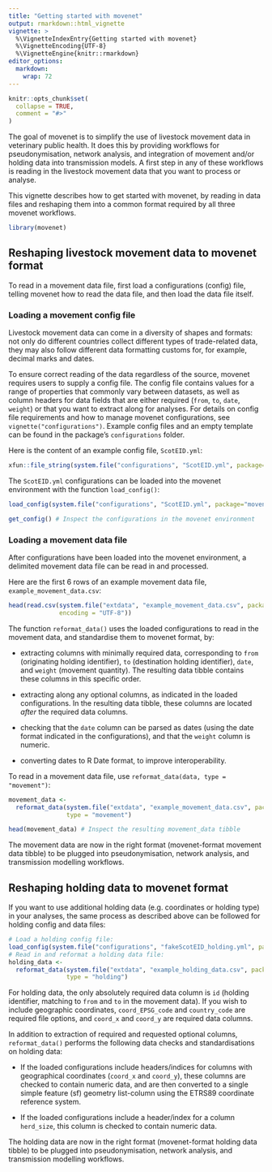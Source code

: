 ```yaml
---
title: "Getting started with movenet"
output: rmarkdown::html_vignette
vignette: >
  %\VignetteIndexEntry{Getting started with movenet}
  %\VignetteEncoding{UTF-8}
  %\VignetteEngine{knitr::rmarkdown}
editor_options: 
  markdown: 
    wrap: 72
---
```


```r
knitr::opts_chunk$set(
  collapse = TRUE,
  comment = "#>"
)
```

The goal of movenet is to simplify the use of livestock movement data in
veterinary public health. It does this by providing workflows for
pseudonymisation, network analysis, and integration of movement and/or
holding data into transmission models. A first step in any of these
workflows is reading in the livestock movement data that you want to
process or analyse.

This vignette describes how to get started with movenet, by reading in
data files and reshaping them into a common format required by all three
movenet workflows.

```r
library(movenet)
```

## Reshaping livestock movement data to movenet format

To read in a movement data file, first load a configurations (config)
file, telling movenet how to read the data file, and then load the data
file itself.

### Loading a movement config file

Livestock movement data can come in a diversity of shapes and formats:
not only do different countries collect different types of trade-related
data, they may also follow different data formatting customs for, for
example, decimal marks and dates.

To ensure correct reading of the data regardless of the source, movenet
requires users to supply a config file. The config file contains values
for a range of properties that commonly vary between datasets, as well
as column headers for data fields that are either required (`from`, `to`,
`date`, `weight`) or that you want to extract along for analyses. For
details on config file requirements and how to manage movenet
configurations, see `vignette("configurations")`. Example config files
and an empty template can be found in the package's `configurations`
folder.

Here is the content of an example config file, `ScotEID.yml`:

```R
xfun::file_string(system.file("configurations", "ScotEID.yml", package="movenet"))
```

The `ScotEID.yml` configurations can be loaded into the movenet
environment with the function `load_config()`:

```R
load_config(system.file("configurations", "ScotEID.yml", package="movenet")) # Load ScotEID.yml

get_config() # Inspect the configurations in the movenet environment
```

### Loading a movement data file

After configurations have been loaded into the movenet environment, a
delimited movement data file can be read in and processed.

Here are the first 6 rows of an example movement data file, `example_movement_data.csv`:

```R
head(read.csv(system.file("extdata", "example_movement_data.csv", package="movenet"), 
              encoding = "UTF-8"))
```

The function `reformat_data()` uses the loaded configurations to read in
the movement data, and standardise them to movenet format, by:

-   extracting columns with minimally required data, corresponding to `from` (originating holding identifier), `to` (destination holding identifier), `date`, and `weight` (movement quantity). The resulting data tibble contains these columns in this specific order.

-   extracting along any optional columns, as indicated
    in the loaded configurations. In the resulting data tibble, these
    columns are located *after* the required data columns.

-   checking that the `date` column can be parsed as dates (using the date format 
    indicated in the configurations), and that the `weight` column is numeric.

-   converting dates to R Date format, to improve interoperability.


To read in a movement data file, use `reformat_data(data, type = "movement")`:
```R
movement_data <- 
  reformat_data(system.file("extdata", "example_movement_data.csv", package="movenet"),
                type = "movement")

head(movement_data) # Inspect the resulting movement_data tibble
```

The movement data are now in the right format (movenet-format movement data tibble) 
to be plugged into pseudonymisation, network analysis, and transmission modelling workflows.

## Reshaping holding data to movenet format

If you want to use additional holding data (e.g. coordinates or holding type) in 
your analyses, the same process as described above can be followed for holding 
config and data files:
```R
# Load a holding config file:
load_config(system.file("configurations", "fakeScotEID_holding.yml", package="movenet")) 
# Read in and reformat a holding data file:
holding_data <- 
  reformat_data(system.file("extdata", "example_holding_data.csv", package="movenet"),
                type = "holding")
```

For holding data, the only absolutely required data column is `id` (holding identifier, 
matching to `from` and `to` in the movement data). If you wish to include geographic 
coordinates, `coord_EPSG_code` and `country_code` are required file options, and `coord_x` 
and `coord_y` are required data columns.

In addition to extraction of required and requested optional columns, `reformat_data()` 
performs the following data checks and standardisations on holding data:

-   If the loaded configurations include headers/indices for columns with geographical 
    coordinates (`coord_x` and `coord_y`), these columns are checked to contain 
    numeric data, and are then converted to a single simple feature (sf) geometry 
    list-column using the ETRS89 coordinate reference system.
    
-   If the loaded configurations include a header/index for a column `herd_size`, this 
    column is checked to contain numeric data.
    
The holding data are now in the right format (movenet-format holding data tibble) 
to be plugged into pseudonymisation, network analysis, and transmission modelling 
workflows.
